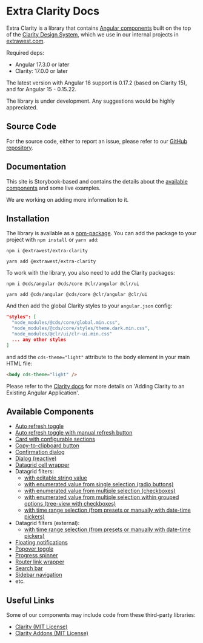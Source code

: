 
<style>{docsStylePatch}</style>

<Meta title="Overview/Getting Started" />

# Extra Clarity Docs

Extra Clarity is a library that contains [Angular components](#available-components) built on the top of the
[Clarity Design System](https://clarity.design), which we use in our internal projects in
[extrawest.com](https://extrawest.com).

Required deps:

- Angular 17.3.0 or later
- Clarity: 17.0.0 or later

The latest version with Angular 16 support is 0.17.2 (based on Clarity 15), and for Angular 15 - 0.15.22.

The library is under development. Any suggestions would be highly appreciated.

## Source Code

For the source code, either to report an issue, please refer to our
[GitHub repository](https://github.com/extrawest/extra-clarity).

## Documentation

This site is Storybook-based and contains the details about the [available components](#available-components)
and some live examples.

We are working on adding more information to it.

## Installation

The library is available as a [npm-package](https://www.npmjs.com/package/@extrawest/extra-clarity).
You can add the package to your project with `npm install` or `yarn add`:

```shell
npm i @extrawest/extra-clarity
```

```shell
yarn add @extrawest/extra-clarity
```

To work with the library, you also need to add the Clarity packages:

```shell
npm i @cds/angular @cds/core @clr/angular @clr/ui
```

```shell
yarn add @cds/angular @cds/core @clr/angular @clr/ui
```

And then add the global Clarity styles to your `angular.json` config:

```json
"styles": [
  "node_modules/@cds/core/global.min.css",
  "node_modules/@cds/core/styles/theme.dark.min.css",
  "node_modules/@clr/ui/clr-ui.min.css"
  ... any other styles
]
```

and add the `cds-theme="light"` attribute to the body element in your main HTML file:

```html
<body cds-theme="light" />
```

Please refer to the [Clarity docs](https://clarity.design/pages/developing#adding-clarity-to-an-existing-angular-application)
for more details on 'Adding Clarity to an Existing Angular Application'.

## Available Components

- [Auto refresh toggle](/story/components-auto-refresh--auto-refresh-story)
- [Auto refresh toggle with manual refresh button](/story/components-auto-refresh-group--auto-refresh-group-story)
- [Card with configurable sections](/docs/components-card-overview--docs)
- [Copy-to-clipboard button](/docs/components-button-copy-to-clipboard--overview)
- [Confirmation dialog](/story/components-confirmation-dialog--confirmation-dialog-story)
- [Dialog (reactive)](/docs/components-dialog-overview--docs)
- [Datagrid cell wrapper](/docs/components-datagrid-cell-wrapper--overview)
- Datagrid filters:
  - [with editable string value](/docs/components-datagrid-filters-string-filter--overview)
  - [with enumerated value from single selection (radio buttons)](/docs/components-datagrid-filters-enum-single-value-filter--overview)
  - [with enumerated value from multiple selection (checkboxes)](/docs/components-datagrid-filters-enum-multi-value-filter--overview)
  - [with enumerated value from multiple selection within grouped options (tree-view with checkboxes)](/docs/components-datagrid-filters-enum-grouped-value-filter--overview)
  - [with time range selection (from presets or manually with date-time pickers)](/docs/components-datagrid-filters-time-range-filter--overview)
- Datagrid filters (external):
  - [with time range selection (from presets or manually with date-time pickers)](/docs/components-datagrid-filters-time-range-filter-external--overview)
- [Floating notifications](/story/components-notification--notification-story)
- [Popover toggle](/story/components-popover-toggle--overview)
- [Progress spinner](/story/components-progress-spinner--progress-spinner-story)
- [Router link wrapper](/docs/components-router-link-wrapper--overview)
- [Search bar](/story/components-search-bar--overview)
- [Sidebar navigation](/docs/components-sidebar-navigation--overview)
- etc.

## Useful Links

Some of our components may include code from these third-party libraries:

- [Clarity (MIT License)](https://clarity.design)
- [Clarity Addons (MIT License)](https://porscheinformatik.github.io/clarity-addons/documentation/latest/get-started)
